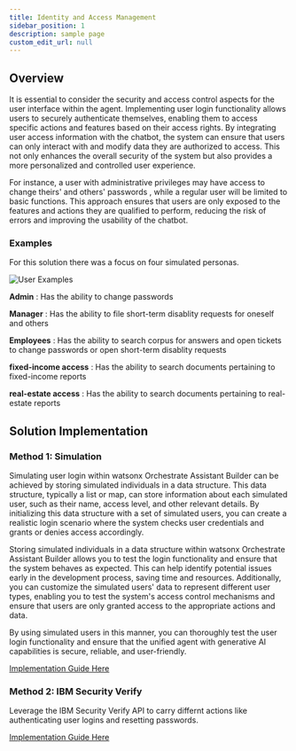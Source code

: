 ```yaml
---
title: Identity and Access Management
sidebar_position: 1
description: sample page
custom_edit_url: null
---
```


## Overview
<div style={{ borderBottom: '1px solid #000', marginTop: '20px', marginBottom: '20px' }}></div>
It is essential to consider the security and access control aspects for the user interface within the agent. Implementing user login functionality allows users to securely authenticate themselves, enabling them to access specific actions and features based on their access rights. By integrating user access information with the chatbot, the system can ensure that users can only interact with and modify data they are authorized to access. This not only enhances the overall security of the system but also provides a more personalized and controlled user experience.

For instance, a user with administrative privileges may have access to change theirs' and others' passwords , while a regular user will be limited to basic functions. 
This approach ensures that users are only exposed to the features and actions they are qualified to perform, reducing the risk of errors and improving the usability of the chatbot.

### **Examples**

For this solution there was a focus on four simulated personas.

![User Examples](../../../static/img/personas.png)

**Admin** : Has the ability to change passwords

**Manager** : Has the ability to file short-term disablity requests for oneself and others

**Employees** : Has the ability to search corpus for answers and open tickets to change passwords or open short-term disablity requests

**fixed-income access** : Has the ability to search documents pertaining to fixed-income reports

**real-estate access** : Has the ability to search documents pertaining to real-estate reports

## Solution Implementation
<div style={{ borderBottom: '1px solid #000', marginTop: '20px', marginBottom: '20px' }}></div>

### **Method 1: Simulation**
Simulating user login within watsonx Orchestrate Assistant Builder can be achieved by storing simulated individuals in a data structure. This data structure, typically a list or map, can store information about each simulated user, such as their name, access level, and other relevant details. By initializing this data structure with a set of simulated users, you can create a realistic login scenario where the system checks user credentials and grants or denies access accordingly.

Storing simulated individuals in a data structure within watsonx Orchestrate Assistant Builder allows you to test the login functionality and ensure that the system behaves as expected. This can help identify potential issues early in the development process, saving time and resources. Additionally, you can customize the simulated users' data to represent different user types, enabling you to test the system's access control mechanisms and ensure that users are only granted access to the appropriate actions and data.

By using simulated users in this manner, you can thoroughly test the user login functionality and ensure that the unified agent with generative AI capabilities is secure, reliable, and user-friendly.

[Implementation Guide Here](/Create/Identity%20and%20Access%20Management/Simulated)
### **Method 2: IBM Security Verify**
Leverage the IBM Security Verify API to carry differnt actions like authenticating user logins and resetting passwords.

[Implementation Guide Here](/Create/Identity%20and%20Access%20Management/IBM_Security_Verify)